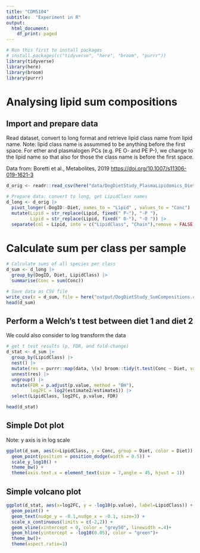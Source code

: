 ```yaml
---
title: "CDM5104"
subtitle:  "Experiment in R"
output:
  html_document:
    df_print: paged
---
```


```r
# Run this first to install packages
# install.packages(c("tidyverse", "here", "broom", "purrr"))
library(tidyverse)
library(here)
library(broom)
library(purrr)
```

# Analysing lipid sum compositions

## Import and prepare data

Read dataset, convert to long format and retrieve lipid class name from lipid name. Note: lipid class name is assummed to be anything before the first space. For ether and plasmalogen PCs (e.g. PE O- and PE P-), we change to the lipid name so that also for those the class name is before the first space.

Data from: Boretti et al., Metabolites, 2019 <https://doi.org/10.1007/s11306-019-1621-3>

```r

d_orig <- readr::read_csv(here("data/DogDietStudy_PlasmaLipidomics_Diets-12_CONCENTRATIONS.csv"))

# Prepare data: convert to long, get LipidClass names
d_long <- d_orig |> 
  pivot_longer(-DogID:-Diet, names_to = "Lipid" , values_to = "Conc") |> 
  mutate(Lipid = str_replace(Lipid, fixed(" P-"), "-P "),
         Lipid = str_replace(Lipid, fixed(" O-"), "-O ")) |> 
  separate(col = Lipid, into = c("LipidClass", "Chain"),remove = FALSE, sep = " ") 
```

# Calculate sum per class per sample

```r
# Calculate sums of all species per class
d_sum <- d_long |> 
  group_by(DogID, Diet, LipidClass) |> 
  summarise(Conc = sum(Conc))

# Save data as CSV file
write_csv(x = d_sum, file = here("output/DogDietStudy_SumCompositions.csv"))
head(d_sum)
```

## Perform a Welch's t test between diet 1 and diet 2

We could also consider to log transform the data

```r
# get t test results (p, FDR, and fold-change)
d_stat <- d_sum |> 
  group_by(LipidClass) |> 
  nest() |> 
  mutate(res = purrr::map(data, \(x) broom::tidy(t.test(Conc ~ Diet, var.equal = FALSE, data = x)))) |> 
  unnest(res) |> 
  ungroup() |> 
  mutate(FDR = p.adjust(p.value, method = "BH"),
         log2FC = log2(estimate2/estimate1)) |> 
  select(LipidClass, log2FC, p.value, FDR) 

head(d_stat)
```

## Simple Dot plot

Note: y axis is in log scale

```r
ggplot(d_sum, aes(x=LipidClass, y = Conc, group = Diet, color = Diet)) + 
  geom_point(position = position_dodge(width = 0.5)) +
  scale_y_log10() +
  theme_bw() +
  theme(axis.text.x = element_text(size = 7,angle = 45, hjust = 1))
```

## Simple volcano plot

```r
ggplot(d_stat, aes(x=log2FC, y = -log10(p.value), label=LipidClass)) +
  geom_point() + 
  geom_text(nudge_y = -0.1,nudge_x = -0.1, size=3) + 
  scale_x_continuous(limits = c(-2,2)) + 
  geom_vline(xintercept = 0, color = "grey50", linewidth =.4)+
  geom_hline(yintercept = -log10(0.05), color = "green")+
  theme_bw()+
  theme(aspect.ratio=1)

```
